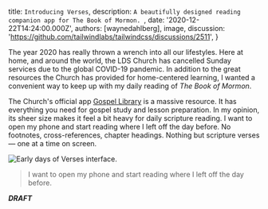 
  title: `Introducing Verses`,
  description: `A beautifully designed reading companion app for The Book of Mormon. `,
  date: '2020-12-22T14:24:00.000Z',
  authors: [waynedahlberg],
  image,
  discussion: 'https://github.com/tailwindlabs/tailwindcss/discussions/2511',
}

The year 2020 has really thrown a wrench into all our lifestyles. Here at home, and around the world, the LDS Church has cancelled Sunday services due to the global COVID-19 pandemic. In addition to the great resources the Church has provided for home-centered learning, I wanted a convenient way to keep up with my daily reading of _The Book of Mormon_.

<!--more-->

The Church's official app [Gospel Library](https://apps.apple.com/us/app/gospel-library/id598329798) is a massive resource. It has everything you need for gospel study and lesson preparation. In my opinion, its sheer size makes it feel a bit heavy for daily scripture reading. I want to open my phone and start reading where I left off the day before. No footnotes, cross-references, chapter headings. Nothing but scripture verses — one at a time on screen.

<img src={earlyDays} alt="Early days of Verses interface." />

> I want to open my phone and start reading where I left off the day before.

<span className="text-gray-200 text-3xl font-extrabold">***DRAFT***</span>
